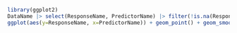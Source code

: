 
```r
library(ggplot2)
DataName |> select(ResponseName, PredictorName) |> filter(!is.na(ResponseName), !is.na(PredictorName)) |>
ggplot(aes(y=ResponseName, x=PredictorName)) + geom_point() + geom_smooth()
```


